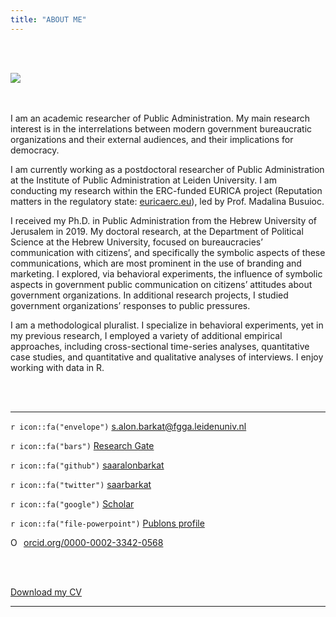 ---
title: "ABOUT ME"
---
<br><br>
<div style="width:200px; height=200px">
![](images/saaralonbarkat.jpg)
</div>
 
<br><br>
I am an academic researcher of Public Administration. My main research interest is in the interrelations between modern government bureaucratic organizations and their external audiences, and their implications for democracy.

I am currently working as a postdoctoral researcher of Public Administration at the Institute of Public Administration at Leiden University. I am conducting my research within the ERC-funded EURICA project (Reputation matters in the regulatory state: [euricaerc.eu](http://euricaerc.eu/)), led by Prof. Madalina Busuioc. 

I received my Ph.D. in Public Administration from the Hebrew University of Jerusalem in 2019. My doctoral research,  at the Department of Political Science at the Hebrew University, focused on bureaucracies’ communication with citizens’, and specifically the symbolic aspects of these communications, which are most prominent in the use of branding and marketing. I explored, via behavioral experiments, the influence of symbolic aspects in government public communication on citizens’ attitudes about government organizations. In additional research projects, I studied government organizations’ responses to public pressures.

I am a methodological pluralist. I specialize in behavioral experiments, yet in my previous research, I employed a variety of additional empirical approaches, including cross-sectional time-series analyses, quantitative case studies, and quantitative and qualitative analyses of interviews. I enjoy working with data in R.


<br><br>

---

`r icon::fa("envelope")` [s.alon.barkat@fgga.leidenuniv.nl](mailto:s.alon.barkat@fgga.leidenuniv.nl)

`r icon::fa("bars")` [Research Gate](https://www.researchgate.net/profile/Saar_Alon-Barkat)  

`r icon::fa("github")` [saaralonbarkat](https://github.com/saaralonbarkat)

`r icon::fa("twitter")` [saarbarkat](https://twitter.com/saarbarkat)

`r icon::fa("google")` [Scholar](https://scholar.google.co.il/citations?user=KF2FL04AAAAJ&hl=en&oi=ao)

`r icon::fa("file-powerpoint")` [Publons profile](https://publons.com/researcher/1367408/saar-alon-barkat/)

<div itemscope itemtype="https://schema.org/Person"><a itemprop="sameAs" content="https://orcid.org/0000-0002-3342-0568" href="https://orcid.org/0000-0002-3342-0568" target="orcid.widget" rel="noopener noreferrer" style="vertical-align:top;"><img src="https://orcid.org/sites/default/files/images/orcid_16x16.png" style="width:1em;margin-right:.5em;" alt="ORCID iD icon">orcid.org/0000-0002-3342-0568</a></div>
<br>

<br>
[Download my CV](https://github.com/saaralonbarkat/site/raw/master/files/Saar%20Alon-Barkat%20CV%2030.1.19.pdf) 




---
